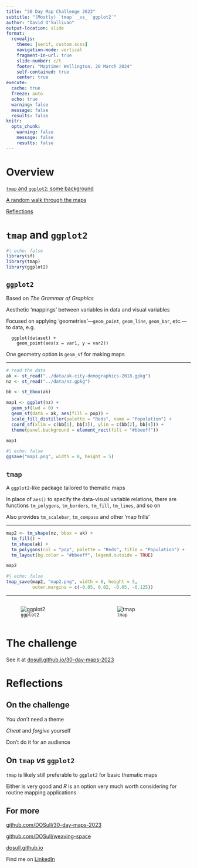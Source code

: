 ```yaml
---
title: "30 Day Map Challenge 2023"
subtitle: "(Mostly) `tmap` _vs_ `ggplot2`"
author: "David O'Sullivan"
output-location: slide
format: 
  revealjs:
    theme: [serif, custom.scss]
    navigation-mode: vertical
    fragment-in-url: true
    slide-number: c/t
    footer: "Maptime! Wellington, 20 March 2024"
    self-contained: true
    center: true
execute: 
  cache: true
  freeze: auto
  echo: true
  warning: false
  message: false
  results: false
knitr:
  opts_chunk: 
    warning: false
    message: false
    results: false
---
```


# Overview {.smaller}
[`tmap` and `ggplot2`: some background](#tmap-and-ggplot2)
 
[A random walk through the maps](#the-challenge)

[Reflections](#reflections)

# `tmap` and `ggplot2` {.smaller}

```r
#| echo: false
library(sf)
library(tmap)
library(ggplot2)
```

## `ggplot2`
Based on _The Grammar of Graphics_

Aesthetic 'mappings' between variables in data and visual variables

Focused on applying 'geometries'&mdash;`geom_point`, `geom_line`, `geom_bar`, etc.&mdash;to data, e.g.

      ggplot(dataset) +
        geom_point(aes(x = var1, y = var2))

One geometry option is `geom_sf` for making maps

---
  
```r
# read the data
ak <- st_read("../data/ak-city-demographics-2018.gpkg")
nz <- st_read("../data/nz.gpkg")

bb <- st_bbox(ak)

map1 <- ggplot(nz) + 
  geom_sf(lwd = 0) +
  geom_sf(data = ak, aes(fill = pop)) +
  scale_fill_distiller(palette = "Reds", name = "Population") +
  coord_sf(xlim = c(bb[1], bb[3]), ylim = c(bb[2], bb[4])) +
  theme(panel.background = element_rect(fill = "#bbeeff"))

map1
```

```r
#| echo: false
ggsave("map1.png", width = 8, height = 5)
```

## `tmap`
 
A `ggplot2`-like package tailored to thematic maps
 
In place of `aes()` to specify the data-visual variable relations, there are functions `tm_polygons`, `tm_borders`, `tm_fill`, `tm_lines`, and so on
 
Also provides `tm_scalebar`, `tm_compass` and other 'map frills'

---

```r
map2 <- tm_shape(nz, bbox = ak) +
  tm_fill() +
  tm_shape(ak) +
  tm_polygons(col = "pop", palette = "Reds", title = "Population") +
  tm_layout(bg.color = "#bbeeff", legend.outside = TRUE)

map2
```

```r
#| echo: false
tmap_save(map2, "map2.png", width = 8, height = 5, 
          outer.margins = c(-0.05, 0.02, -0.05, -0.125))
```

---

:::: {.columns}
::: {.column width="50%"}
![`ggplot2`](map1.png)
:::

:::{.column width="50%"}
![`tmap`](map2.png)
:::
::::

# The challenge {.smaller}
See it at [dosull.github.io/30-day-maps-2023](https://dosull.github.io/30-day-maps-2023)

## {background-iframe="https://dosull.github.io/30-day-maps-2023"  background-interactive=True}

# Reflections {.smaller}

## On the challenge
 
You _don't_ need a theme
 
_Cheat_ and _forgive_ yourself
 
Don't do it for an audience

## On `tmap` _vs_ `ggplot2`
 
`tmap` is likely still preferable to `ggplot2` for basic thematic maps
 
Either is very good and _R_ is an option very much worth considering for routine mapping applications

## For more
 
[github.com/DOSull/30-day-maps-2023](https://github.com/DOSull/30-day-maps-2023)
 
[github.com/DOSull/weaving-space](https://github.com/DOSull/weaving-space)
 
[dosull.github.io](https://dosull.github.io)
 
Find me on [LinkedIn](https://www.linkedin.com/in/david-o-sullivan-1b8a901b7/)
